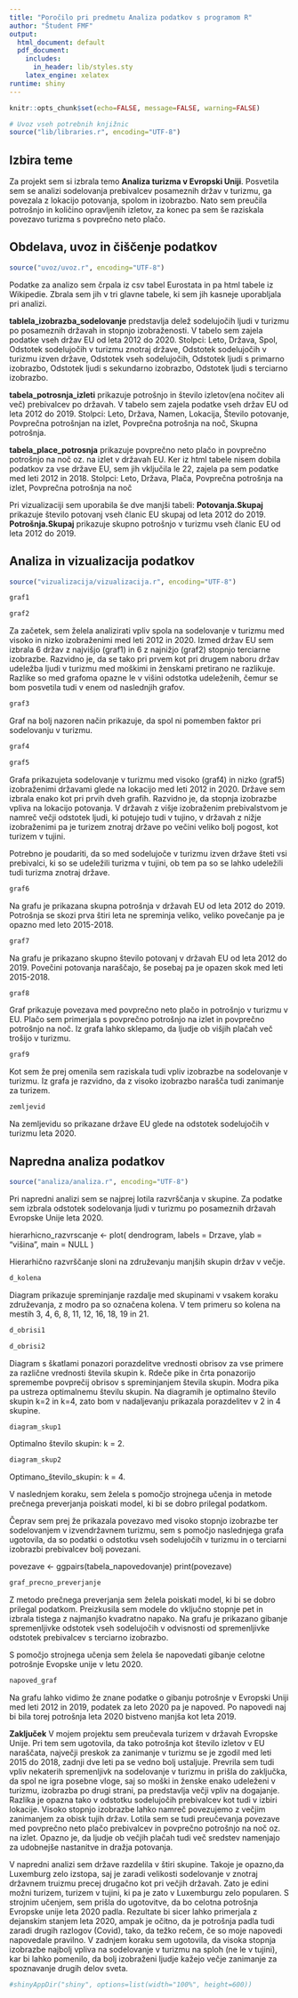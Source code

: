 ```yaml
---
title: "Poročilo pri predmetu Analiza podatkov s programom R"
author: "Študent FMF"
output:
  html_document: default
  pdf_document:
    includes:
      in_header: lib/styles.sty
    latex_engine: xelatex
runtime: shiny
---
```


```r
knitr::opts_chunk$set(echo=FALSE, message=FALSE, warning=FALSE)

# Uvoz vseh potrebnih knjižnic
source("lib/libraries.r", encoding="UTF-8")
```

## Izbira teme

Za projekt sem si izbrala temo **Analiza turizma v Evropski Uniji**. Posvetila sem se analizi sodelovanja prebivalcev posameznih držav v turizmu, ga povezala z lokacijo potovanja, spolom in izobrazbo. Nato sem preučila potrošnjo in količino opravljenih izletov, za konec pa sem še
raziskala povezavo turizma s povprečno neto plačo. 

## Obdelava, uvoz in čiščenje podatkov

```r
source("uvoz/uvoz.r", encoding="UTF-8")
```
Podatke za analizo sem črpala iz csv tabel Eurostata in pa html tabele iz Wikipedie. Zbrala sem jih v tri glavne tabele, ki sem jih kasneje uporabljala pri analizi. 

**tablela_izobrazba_sodelovanje** predstavlja delež sodelujočih ljudi v turizmu po posameznih državah in stopnjo izobraženosti. V tabelo sem zajela podatke vseh držav EU od leta 2012 do 2020.
Stolpci: Leto, Država, Spol, Odstotek sodelujočih v turizmu znotraj države, Odstotek sodelujočih v turizmu izven države, Odstotek vseh sodelujočih, Odstotek ljudi s primarno izobrazbo, Odstotek ljudi s sekundarno izobrazbo, Odstotek ljudi s terciarno izobrazbo.

**tabela_potrosnja_izleti** prikazuje potrošnjo in število izletov(ena nočitev ali več) prebivalcev po državah. V tabelo sem zajela podatke vseh držav EU od leta 2012 do 2019.
Stolpci: Leto, Država, Namen, Lokacija, Število potovanje, Povprečna potrošnjan na izlet, Povprečna potrošnja na noč, Skupna potrošnja.

**tabela_place_potrosnja** prikazuje povprečno neto plačo in povprečno potrošnjo na noč oz. na izlet v državah EU. Ker iz html tabele nisem dobila podatkov za vse države EU, sem jih vključila le 22, zajela pa sem podatke med leti 2012 in 2018.
Stolpci: Leto, Država, Plača, Povprečna potrošnja na izlet, Povprečna potrošnja na noč

Pri vizualizaciji sem uporabila še dve manjši tabeli:
**Potovanja.Skupaj** prikazuje število potovanj vseh članic EU skupaj od leta 2012 do 2019.
**Potrošnja.Skupaj** prikazuje skupno potrošnjo v turizmu vseh članic EU od leta 2012 do 2019.

## Analiza in vizualizacija podatkov

```r
source("vizualizacija/vizualizacija.r", encoding="UTF-8")
```

```r
graf1
```

```r
graf2
```
Za začetek, sem želela analizirati vpliv spola na sodelovanje v turizmu med visoko in nizko izobraženimi med leti 2012 in 2020. Izmed držav EU sem izbrala 6 držav z najvišjo (graf1) in 6 z najnižjo (graf2) stopnjo terciarne izobrazbe. Razvidno je, da se tako pri prvem kot pri drugem naboru držav udeležba ljudi v turizmu med moškimi in ženskami pretirano ne razlikuje. Razlike so med grafoma opazne le v višini odstotka udeleženih, čemur se bom posvetila tudi v enem od naslednjih grafov.

```r
graf3
```
Graf na bolj nazoren način prikazuje, da spol ni pomemben faktor pri sodelovanju v turizmu.





```r
graf4
```


```r
graf5
```

Grafa prikazujeta sodelovanje v turizmu med visoko (graf4) in nizko (graf5) izobraženimi državami glede na lokacijo med leti 2012 in 2020. Države sem izbrala enako kot pri prvih dveh grafih. Razvidno je, da stopnja izobrazbe vpliva na lokacijo potovanja. V državah z višje izobraženim prebivalstvom je namreč večji odstotek ljudi, ki potujejo tudi v tujino, v državah z nižje izobraženimi pa je turizem znotraj države po večini veliko bolj pogost, kot turizem v tujini.

Potrebno je poudariti, da so med sodelujoče v turizmu izven države šteti vsi prebivalci, ki so se udeležili turizma v tujini, ob tem pa so se lahko udeležili tudi turizma znotraj države.




```r
graf6
```
Na grafu je prikazana skupna potrošnja v državah EU od leta 2012 do 2019. Potrošnja se skozi prva štiri leta ne spreminja veliko, veliko povečanje pa je opazno med leto 2015-2018.

```r
graf7
```
Na grafu je prikazano skupno število potovanj v državah EU od leta 2012 do 2019. Povečini potovanja naraščajo, še posebaj pa je opazen skok med leti 2015-2018.




```r
graf8
```
Graf prikazuje povezava med povprečno neto plačo in potrošnjo v turizmu v EU. Plačo sem primerjala s povprečno potrošnjo na izlet in povprečno potrošnjo na noč. Iz grafa lahko sklepamo, da ljudje ob višjih plačah več trošijo v turizmu.

 
```r
graf9
```
Kot sem že prej omenila sem raziskala tudi vpliv izobrazbe na sodelovanje v turizmu. Iz grafa je razvidno, da z visoko izobrazbo narašča tudi zanimanje za turizem.


```r
zemljevid
```
Na zemljevidu so prikazane države EU glede na odstotek sodelujočih v turizmu leta 2020.

## Napredna analiza podatkov

```r
source("analiza/analiza.r", encoding="UTF-8")
```
Pri napredni analizi sem se najprej lotila razvrščanja v skupine. Za podatke sem izbrala odstotek sodelovanja ljudi v turizmu po posameznih državah Evropske Unije leta 2020.


hierarhicno_razvrscanje <- plot(
  dendrogram,
  labels = Drzave,
  ylab = "višina",
  main = NULL
)

Hierarhično razvrščanje sloni na združevanju manjših skupin držav v večje.


```r
d_kolena
```
Diagram prikazuje spreminjanje razdalje med skupinami v vsakem koraku združevanja, z modro pa so označena kolena. V tem primeru so kolena na mestih 3, 4, 6, 8, 11, 12, 16, 18, 19 in 21.



```r
d_obrisi1
```

```r
d_obrisi2
```


Diagram s škatlami ponazori porazdelitve vrednosti obrisov za vse primere za različne vrednosti števila skupin k. Rdeče pike in črta ponazorijo spremembe povprečij obrisov s spreminjanjem števila skupin. Modra pika pa ustreza optimalnemu številu skupin. Na diagramih je optimalno število skupin k=2 in k=4, zato bom v nadaljevanju prikazala porazdelitev v 2 in 4 skupine.


```r
diagram_skup1
```
Optimalno število skupin: k = 2.



```r
diagram_skup2
```
Optimano_število_skupin: k = 4.



V naslednjem koraku, sem želela s pomočjo strojnega učenja in metode prečnega preverjanja poiskati model, ki bi se dobro prilegal podatkom.

Čeprav sem prej že prikazala povezavo med visoko stopnjo izobrazbe ter sodelovanjem v izvendržavnem turizmu, sem s pomočjo naslednjega grafa ugotovila, da so podatki o odstotku vseh sodelujočih v turizmu in o terciarni izobrazbi prebivalcev bolj povezani.

povezave <- ggpairs(tabela_napovedovanje)
print(povezave)



```r
graf_precno_preverjanje
```
Z metodo prečnega preverjanja sem želela poiskati model, ki bi se dobro prilegal podatkom. Preizkusila sem modele do vključno stopnje pet in izbrala tistega z najmanjšo kvadratno napako. Na grafu je prikazano gibanje spremenljivke odstotek vseh sodelujočih v odvisnosti od spremenljivke odstotek prebivalcev s terciarno izobrazbo. 



S pomočjo strojnega učenja sem želela še napovedati gibanje celotne potrošnje Evopske unije v letu 2020.

```r
napoved_graf
```
Na grafu lahko vidimo že znane podatke o gibanju potrošnje v Evropski Uniji med leti 2012 in 2019, podatek za leto 2020 pa je napoved. Po napovedi naj bi bila torej potrošnja leta 2020 bistveno manjša kot leta 2019.


**Zaključek**
V mojem projektu sem preučevala turizem v državah Evropske Unije. Pri tem sem ugotovila, da tako potrošnja kot število izletov v EU naraščata, največji preskok za zanimanje v turizmu se je zgodil med leti 2015 do 2018, zadnji dve leti pa se vedno bolj ustaljuje. Prevrila sem tudi vpliv nekaterih spremenljivk na sodelovanje v turizmu in prišla do zaključka, da spol ne igra posebne vloge, saj so moški in ženske enako udeleženi v turizmu, izobrazba po drugi strani, pa predstavlja večji vpliv na dogajanje. Razlika je opazna tako v odstotku sodelujočih prebivalcev kot tudi v izbiri lokacije. Visoko stopnjo izobrazbe lahko namreč povezujemo z večjim zanimanjem za obisk tujih držav. Lotila sem se tudi preučevanja povezave med povprečno neto plačo prebivalcev in povprečno potrošnjo na noč oz. na izlet. Opazno je, da ljudje ob večjih plačah tudi več sredstev namenjajo za udobnejše nastanitve in dražja potovanja.

V napredni analizi sem države razdelila v štiri skupine. Takoje je opazno,da Luxemburg zelo izstopa, saj je zaradi velikosti sodelovanje v znotraj državnem truizmu precej drugačno kot pri večjih državah. Zato je edini možni turizem, turizem v tujini, ki pa je zato v Luxemburgu zelo popularen. 
S strojnim učenjem, sem prišla do ugotovitve, da bo celotna potrošnja Evropske unije leta 2020 padla. Rezultate bi sicer lahko primerjala z dejanskim stanjem leta 2020, ampak je očitno, da je potrošnja padla tudi zaradi drugih razlogov (Covid), tako, da težko rečem, če so moje napovedi napovedale pravilno.
V zadnjem koraku sem ugotovila, da visoka stopnja izobrazbe najbolj vpliva na sodelovanje v turizmu na sploh (ne le v tujini), kar bi lahko pomenilo, da bolj izobraženi ljudje kažejo večje zanimanje za spoznavanje drugih delov sveta.



```r
#shinyAppDir("shiny", options=list(width="100%", height=600))
```
